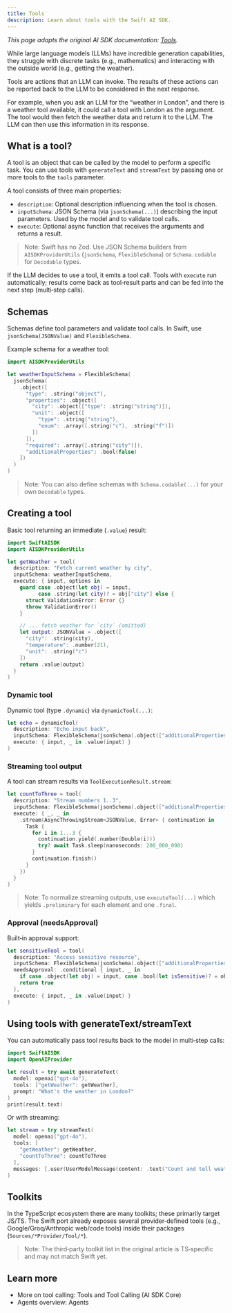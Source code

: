 ```yaml
---
title: Tools
description: Learn about tools with the Swift AI SDK.
---
```


_This page adapts the original AI SDK documentation: [Tools](https://ai-sdk.dev/docs/foundations/tools)._ 

While large language models (LLMs) have incredible generation capabilities, they struggle with discrete tasks (e.g., mathematics) and interacting with the outside world (e.g., getting the weather).

Tools are actions that an LLM can invoke. The results of these actions can be reported back to the LLM to be considered in the next response.

For example, when you ask an LLM for the “weather in London”, and there is a weather tool available, it could call a tool with London as the argument. The tool would then fetch the weather data and return it to the LLM. The LLM can then use this information in its response.

## What is a tool?

A tool is an object that can be called by the model to perform a specific task. You can use tools with `generateText` and `streamText` by passing one or more tools to the `tools` parameter.

A tool consists of three main properties:

- `description`: Optional description influencing when the tool is chosen.
- `inputSchema`: JSON Schema (via `jsonSchema(...)`) describing the input parameters. Used by the model and to validate tool calls.
- `execute`: Optional async function that receives the arguments and returns a result.

> Note: Swift has no Zod. Use JSON Schema builders from `AISDKProviderUtils` (`jsonSchema`, `FlexibleSchema`) or `Schema.codable` for `Decodable` types.

If the LLM decides to use a tool, it emits a tool call. Tools with `execute` run automatically; results come back as tool‑result parts and can be fed into the next step (multi‑step calls).

## Schemas

Schemas define tool parameters and validate tool calls. In Swift, use `jsonSchema(JSONValue)` and `FlexibleSchema`.

Example schema for a weather tool:

```swift
import AISDKProviderUtils

let weatherInputSchema = FlexibleSchema(
  jsonSchema(
    .object([
      "type": .string("object"),
      "properties": .object([
        "city": .object(["type": .string("string")]),
        "unit": .object([
          "type": .string("string"),
          "enum": .array([.string("c"), .string("f")])
        ])
      ]),
      "required": .array([.string("city")]),
      "additionalProperties": .bool(false)
    ])
  )
)
```

> Note: You can also define schemas with `Schema.codable(...)` for your own `Decodable` types.

## Creating a tool

Basic tool returning an immediate (`.value`) result:

```swift
import SwiftAISDK
import AISDKProviderUtils

let getWeather = tool(
  description: "Fetch current weather by city",
  inputSchema: weatherInputSchema,
  execute: { input, options in
    guard case .object(let obj) = input,
          case .string(let city)? = obj["city"] else {
      struct ValidationError: Error {}
      throw ValidationError()
    }

    // ... fetch weather for `city` (omitted)
    let output: JSONValue = .object([
      "city": .string(city),
      "temperature": .number(21),
      "unit": .string("c")
    ])
    return .value(output)
  }
)
```

### Dynamic tool

Dynamic tool (type `.dynamic`) via `dynamicTool(...)`:

```swift
let echo = dynamicTool(
  description: "Echo input back",
  inputSchema: FlexibleSchema(jsonSchema(.object(["additionalProperties": .bool(true)]))),
  execute: { input, _ in .value(input) }
)
```

### Streaming tool output

A tool can stream results via `ToolExecutionResult.stream`:

```swift
let countToThree = tool(
  description: "Stream numbers 1..3",
  inputSchema: FlexibleSchema(jsonSchema(.object(["additionalProperties": .bool(false)]))),
  execute: { _, _ in
    .stream(AsyncThrowingStream<JSONValue, Error> { continuation in
      Task {
        for i in 1...3 {
          continuation.yield(.number(Double(i)))
          try? await Task.sleep(nanoseconds: 200_000_000)
        }
        continuation.finish()
      }
    })
  }
)
```

> Note: To normalize streaming outputs, use `executeTool(...)` which yields `.preliminary` for each element and one `.final`.

### Approval (needsApproval)

Built‑in approval support:

```swift
let sensitiveTool = tool(
  description: "Access sensitive resource",
  inputSchema: FlexibleSchema(jsonSchema(.object(["additionalProperties": .bool(true)]))),
  needsApproval: .conditional { input, _ in
    if case .object(let obj) = input, case .bool(let isSensitive)? = obj["sensitive"] { return isSensitive }
    return true
  },
  execute: { input, _ in .value(input) }
)
```

## Using tools with generateText/streamText

You can automatically pass tool results back to the model in multi‑step calls:

```swift
import SwiftAISDK
import OpenAIProvider

let result = try await generateText(
  model: openai("gpt-4o"),
  tools: ["getWeather": getWeather],
  prompt: "What's the weather in London?"
)
print(result.text)
```

Or with streaming:

```swift
let stream = try streamText(
  model: openai("gpt-4o"),
  tools: [
    "getWeather": getWeather,
    "countToThree": countToThree
  ],
  messages: [.user(UserModelMessage(content: .text("Count and tell weather")))]
)
```

## Toolkits

In the TypeScript ecosystem there are many toolkits; these primarily target JS/TS. The Swift port already exposes several provider‑defined tools (e.g., Google/Groq/Anthropic web/code tools) inside their packages (`Sources/*Provider/Tool/*`).

> Note: The third‑party toolkit list in the original article is TS‑specific and may not match Swift yet.

## Learn more

- More on tool calling: Tools and Tool Calling (AI SDK Core)
- Agents overview: Agents
